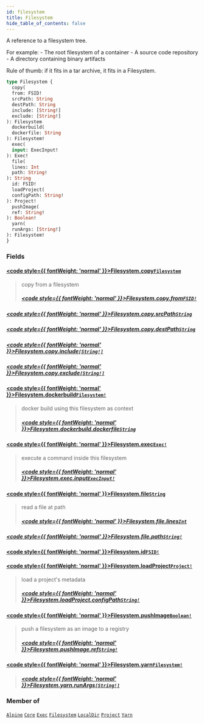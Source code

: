 ```yaml
---
id: filesystem
title: Filesystem
hide_table_of_contents: false
---
```








A reference to a filesystem tree.

For example:
	- The root filesystem of a container
	- A source code repository
	- A directory containing binary artifacts

Rule of thumb: if it fits in a tar archive, it fits in a Filesystem.

```graphql
type Filesystem {
  copy(
  from: FSID!
  srcPath: String
  destPath: String
  include: [String!]
  exclude: [String!]
): Filesystem
  dockerbuild(
  dockerfile: String
): Filesystem!
  exec(
  input: ExecInput!
): Exec!
  file(
  lines: Int
  path: String!
): String
  id: FSID!
  loadProject(
  configPath: String!
): Project!
  pushImage(
  ref: String!
): Boolean!
  yarn(
  runArgs: [String!]
): Filesystem!
}
```


### Fields

#### [<code style={{ fontWeight: 'normal' }}>Filesystem.<b>copy</b></code>](#)<Bullet />[`Filesystem`](/reference/api/objects/filesystem) <Badge class="secondary" text="object"/>
> copy from a filesystem
> ##### [<code style={{ fontWeight: 'normal' }}>Filesystem.copy.<b>from</b></code>](#)<Bullet />[`FSID!`](/reference/api/scalars/fsid) <Badge class="secondary" text="non-null"/> <Badge class="secondary" text="scalar"/>
> 
> 

##### [<code style={{ fontWeight: 'normal' }}>Filesystem.copy.<b>srcPath</b></code>](#)<Bullet />[`String`](/reference/api/scalars/string) <Badge class="secondary" text="scalar"/>
> 
> 

##### [<code style={{ fontWeight: 'normal' }}>Filesystem.copy.<b>destPath</b></code>](#)<Bullet />[`String`](/reference/api/scalars/string) <Badge class="secondary" text="scalar"/>
> 
> 

##### [<code style={{ fontWeight: 'normal' }}>Filesystem.copy.<b>include</b></code>](#)<Bullet />[`[String!]`](/reference/api/scalars/string) <Badge class="secondary" text="list"/> <Badge class="secondary" text="scalar"/>
> 
> 

##### [<code style={{ fontWeight: 'normal' }}>Filesystem.copy.<b>exclude</b></code>](#)<Bullet />[`[String!]`](/reference/api/scalars/string) <Badge class="secondary" text="list"/> <Badge class="secondary" text="scalar"/>
> 
> 

#### [<code style={{ fontWeight: 'normal' }}>Filesystem.<b>dockerbuild</b></code>](#)<Bullet />[`Filesystem!`](/reference/api/objects/filesystem) <Badge class="secondary" text="non-null"/> <Badge class="secondary" text="object"/>
> docker build using this filesystem as context
> ##### [<code style={{ fontWeight: 'normal' }}>Filesystem.dockerbuild.<b>dockerfile</b></code>](#)<Bullet />[`String`](/reference/api/scalars/string) <Badge class="secondary" text="scalar"/>
> 
> 

#### [<code style={{ fontWeight: 'normal' }}>Filesystem.<b>exec</b></code>](#)<Bullet />[`Exec!`](/reference/api/objects/exec) <Badge class="secondary" text="non-null"/> <Badge class="secondary" text="object"/>
> execute a command inside this filesystem
> ##### [<code style={{ fontWeight: 'normal' }}>Filesystem.exec.<b>input</b></code>](#)<Bullet />[`ExecInput!`](/reference/api/inputs/exec-input) <Badge class="secondary" text="non-null"/> <Badge class="secondary" text="input"/>
> 
> 

#### [<code style={{ fontWeight: 'normal' }}>Filesystem.<b>file</b></code>](#)<Bullet />[`String`](/reference/api/scalars/string) <Badge class="secondary" text="scalar"/>
> read a file at path
> ##### [<code style={{ fontWeight: 'normal' }}>Filesystem.file.<b>lines</b></code>](#)<Bullet />[`Int`](/reference/api/scalars/int) <Badge class="secondary" text="scalar"/>
> 
> 

##### [<code style={{ fontWeight: 'normal' }}>Filesystem.file.<b>path</b></code>](#)<Bullet />[`String!`](/reference/api/scalars/string) <Badge class="secondary" text="non-null"/> <Badge class="secondary" text="scalar"/>
> 
> 

#### [<code style={{ fontWeight: 'normal' }}>Filesystem.<b>id</b></code>](#)<Bullet />[`FSID!`](/reference/api/scalars/fsid) <Badge class="secondary" text="non-null"/> <Badge class="secondary" text="scalar"/>
> 
> 

#### [<code style={{ fontWeight: 'normal' }}>Filesystem.<b>loadProject</b></code>](#)<Bullet />[`Project!`](/reference/api/objects/project) <Badge class="secondary" text="non-null"/> <Badge class="secondary" text="object"/>
> load a project's metadata
> ##### [<code style={{ fontWeight: 'normal' }}>Filesystem.loadProject.<b>configPath</b></code>](#)<Bullet />[`String!`](/reference/api/scalars/string) <Badge class="secondary" text="non-null"/> <Badge class="secondary" text="scalar"/>
> 
> 

#### [<code style={{ fontWeight: 'normal' }}>Filesystem.<b>pushImage</b></code>](#)<Bullet />[`Boolean!`](/reference/api/scalars/boolean) <Badge class="secondary" text="non-null"/> <Badge class="secondary" text="scalar"/>
> push a filesystem as an image to a registry
> ##### [<code style={{ fontWeight: 'normal' }}>Filesystem.pushImage.<b>ref</b></code>](#)<Bullet />[`String!`](/reference/api/scalars/string) <Badge class="secondary" text="non-null"/> <Badge class="secondary" text="scalar"/>
> 
> 

#### [<code style={{ fontWeight: 'normal' }}>Filesystem.<b>yarn</b></code>](#)<Bullet />[`Filesystem!`](/reference/api/objects/filesystem) <Badge class="secondary" text="non-null"/> <Badge class="secondary" text="object"/>
> 
> ##### [<code style={{ fontWeight: 'normal' }}>Filesystem.yarn.<b>runArgs</b></code>](#)<Bullet />[`[String!]`](/reference/api/scalars/string) <Badge class="secondary" text="list"/> <Badge class="secondary" text="scalar"/>
> 
> 



### Member of

[`Alpine`](/reference/api/objects/alpine)  <Badge class="secondary" text="object"/><Bullet />[`Core`](/reference/api/objects/core)  <Badge class="secondary" text="object"/><Bullet />[`Exec`](/reference/api/objects/exec)  <Badge class="secondary" text="object"/><Bullet />[`Filesystem`](/reference/api/objects/filesystem)  <Badge class="secondary" text="object"/><Bullet />[`LocalDir`](/reference/api/objects/local-dir)  <Badge class="secondary" text="object"/><Bullet />[`Project`](/reference/api/objects/project)  <Badge class="secondary" text="object"/><Bullet />[`Yarn`](/reference/api/objects/yarn)  <Badge class="secondary" text="object"/>



